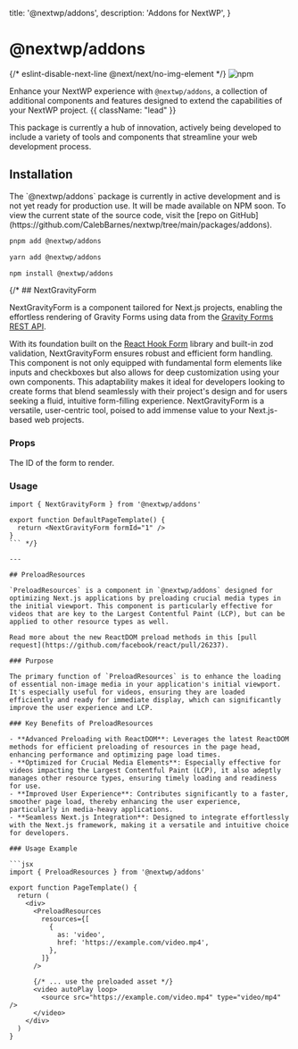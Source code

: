 
  title: '@nextwp/addons',
  description: 'Addons for NextWP',
}

# @nextwp/addons

<div className="not-prose my-5 flex gap-3">
  <Link href="https://www.npmjs.com/package/@nextwp/addons" target="_blank">
    {/* eslint-disable-next-line @next/next/no-img-element */}
    <img src="https://badge.fury.io/js/@nextwp%2Faddons.svg" alt="npm" />
  </Link>
</div>

Enhance your NextWP experience with `@nextwp/addons`, a collection of additional components and features designed to extend the capabilities of your NextWP project. {{ className: "lead" }}

This package is currently a hub of innovation, actively being developed to include a variety of tools and components that streamline your web development process.

## Installation

<Note>
  The `@nextwp/addons` package is currently in active development and is not yet
  ready for production use. It will be made available on NPM soon. To view the
  current state of the source code, visit the [repo on
  GitHub](https://github.com/CalebBarnes/nextwp/tree/main/packages/addons).
</Note>

<CodeGroup>

```bash {{ title: "pnpm" }}
pnpm add @nextwp/addons
```

```bash {{ title: "yarn" }}
yarn add @nextwp/addons
```

```bash {{ title: "npm" }}
npm install @nextwp/addons
```

</CodeGroup>
{/* 
## NextGravityForm

NextGravityForm is a component tailored for Next.js projects, enabling the effortless rendering of Gravity Forms using data from the [Gravity Forms REST API](https://docs.gravityforms.com/rest-api-v2/).

With its foundation built on the [React Hook Form](https://react-hook-form.com/) library and built-in zod validation, NextGravityForm ensures robust and efficient form handling. This component is not only equipped with fundamental form elements like inputs and checkboxes but also allows for deep customization using your own components. This adaptability makes it ideal for developers looking to create forms that blend seamlessly with their project's design and for users seeking a fluid, intuitive form-filling experience. NextGravityForm is a versatile, user-centric tool, poised to add immense value to your Next.js-based web projects.

### Props

<Properties>
  <Property name="formId" type="string (required)">
    The ID of the form to render.
  </Property>
</Properties>

### Usage

````tsx {{ title: 'src/templates/page/default.tsx' }}
import { NextGravityForm } from '@nextwp/addons'

export function DefaultPageTemplate() {
  return <NextGravityForm formId="1" />
}
``` */}

---

## PreloadResources

`PreloadResources` is a component in `@nextwp/addons` designed for optimizing Next.js applications by preloading crucial media types in the initial viewport. This component is particularly effective for videos that are key to the Largest Contentful Paint (LCP), but can be applied to other resource types as well.

Read more about the new ReactDOM preload methods in this [pull request](https://github.com/facebook/react/pull/26237).

### Purpose

The primary function of `PreloadResources` is to enhance the loading of essential non-image media in your application's initial viewport. It's especially useful for videos, ensuring they are loaded efficiently and ready for immediate display, which can significantly improve the user experience and LCP.

### Key Benefits of PreloadResources

- **Advanced Preloading with ReactDOM**: Leverages the latest ReactDOM methods for efficient preloading of resources in the page head, enhancing performance and optimizing page load times.
- **Optimized for Crucial Media Elements**: Especially effective for videos impacting the Largest Contentful Paint (LCP), it also adeptly manages other resource types, ensuring timely loading and readiness for use.
- **Improved User Experience**: Contributes significantly to a faster, smoother page load, thereby enhancing the user experience, particularly in media-heavy applications.
- **Seamless Next.js Integration**: Designed to integrate effortlessly with the Next.js framework, making it a versatile and intuitive choice for developers.

### Usage Example

```jsx
import { PreloadResources } from '@nextwp/addons'

export function PageTemplate() {
  return (
    <div>
      <PreloadResources
        resources={[
          {
            as: 'video',
            href: 'https://example.com/video.mp4',
          },
        ]}
      />

      {/* ... use the preloaded asset */}
      <video autoPlay loop>
        <source src="https://example.com/video.mp4" type="video/mp4" />
      </video>
    </div>
  )
}
````
